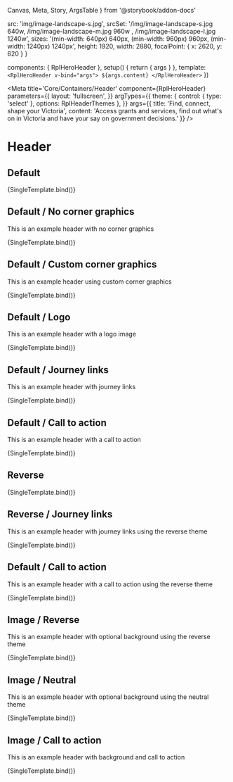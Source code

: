   Canvas,
  Meta,
  Story,
  ArgsTable
} from '@storybook/addon-docs'

  src: 'img/image-landscape-s.jpg',
  srcSet: '/img/image-landscape-s.jpg 640w, /img/image-landscape-m.jpg 960w , /img/image-landscape-l.jpg 1240w',
  sizes: '(min-width: 640px) 640px, (min-width: 960px) 960px, (min-width: 1240px) 1240px',
  height: 1920,
  width: 2880,
  focalPoint: {
    x: 2620,
    y: 620
  }
}

  components: { RplHeroHeader },
  setup() {
    return { args }
  },
  template: `
    <RplHeroHeader v-bind="args">
      ${args.content}
    </RplHeroHeader>
  `
})

<Meta
  title='Core/Containers/Header'
  component={RplHeroHeader}
  parameters={{
    layout: 'fullscreen',
  }}
  argTypes={{
    theme: {
      control: { type: 'select' },
      options: RplHeaderThemes
    },
  }}
  args={{
    title: 'Find, connect, shape your Victoria',
    content: 'Access grants and services, find out what\'s on in Victoria and have your say on government decisions.'
  }}
/>

# Header
## Default

<ArgsTable of={RplHeroHeader} />

<Canvas>
  <Story
    name='Default'
    play={a11yStoryCheck}
    argTypes={{
      cornerTop: {
        control: { type: 'text' },
      },
      cornerBottom: {
        control: { type: 'text' },
      },
    }}
    args={{
    }}
  >
    {SingleTemplate.bind()}
  </Story>
</Canvas>

## Default / No corner graphics

This is an example header with no corner graphics

<Canvas>
  <Story
    name='Default/No corner graphics'
    play={a11yStoryCheck}
    args={{
      cornerTop: false,
      cornerBottom: false
    }}
  >
    {SingleTemplate.bind()}
  </Story>
</Canvas>

## Default / Custom corner graphics

This is an example header using custom corner graphics

<Canvas>
  <Story
    name='Default/Custom corner graphics'
    play={a11yStoryCheck}
    args={{
      cornerTop: '/img/hero-corner-top.png',
      cornerBottom: '/img/hero-corner-bottom.png'
    }}
  >
    {SingleTemplate.bind()}
  </Story>
</Canvas>

## Default / Logo

This is an example header with a logo image

<Canvas>
  <Story
    name='Default/Logo'
    play={a11yStoryCheck}
    args={{
      cornerTop: true,
      logo: {
        src: svgPlaceholder({ width: 300, height: 200 }),
        alt: 'A description of the logo'
      }
    }}
  >
    {SingleTemplate.bind()}
  </Story>
</Canvas>

## Default / Journey links

This is an example header with journey links

<Canvas>
  <Story
    name='Default/Journey links'
    play={a11yStoryCheck}
    args={{
      links: {
        title: 'Popular searches',
        items: [
          {text: 'Jobs and careers', url: '#first'},
          {text: 'Working with Children Check', url: '#second'},
          {text: 'NDIS Worker Screening Check', url: '#third'},
          {text: 'Coronavirus: latest information', url: '#fourth'},
          {text: 'Contact the Victorian Government', url: '#fifth'}
        ]
      }
    }}
  >
    {SingleTemplate.bind()}
  </Story>
</Canvas>

## Default / Call to action

This is an example header with a call to action

<Canvas>
  <Story
    name='Default/Call to action'
    play={a11yStoryCheck}
    args={{
      primaryAction: { text: 'Primary action', url: '#primary' },
      secondaryAction: { title: 'Want to know more', text: 'Secondary action', url: '#secondary' },
    }}
  >
    {SingleTemplate.bind()}
  </Story>
</Canvas>

## Reverse

<ArgsTable of={RplHeroHeader} />

<Canvas>
  <Story
    name='Reverse'
    play={a11yStoryCheck}
    argTypes={{
      cornerTop: {
        control: { type: 'text' },
      },
      cornerBottom: {
        control: { type: 'text' },
      },
    }}
    args={{
      theme: 'reverse',
    }}
  >
    {SingleTemplate.bind()}
  </Story>
</Canvas>

## Reverse / Journey links

This is an example header with journey links using the reverse theme

<Canvas>
  <Story
    name='Reverse/Journey links'
    play={a11yStoryCheck}
    args={{
      theme: 'reverse',
      links: {
        title: 'Want to know more',
        items: [
          {text: 'First links', url: '#first'},
          {text: 'Second link', url: '#second'},
          {text: 'A third link', url: '#third'},
        ]
      }
    }}
  >
    {SingleTemplate.bind()}
  </Story>
</Canvas>

## Default / Call to action

This is an example header with a call to action using the reverse theme

<Canvas>
  <Story
    name='Reverse/Call to action'
    play={a11yStoryCheck}
    args={{
      theme: 'reverse',
      primaryAction: { text: 'Primary action', url: '#primary' },
      secondaryAction: { title: 'Want to know more', text: 'Secondary action', url: '#secondary' },
    }}
  >
    {SingleTemplate.bind()}
  </Story>
</Canvas>

## Image / Reverse

This is an example header with optional background using the reverse theme

<Canvas>
  <Story
    name='Image/Reverse'
    play={a11yStoryCheck}
    args={{
      theme: 'reverse',
      background: backgroundSample,
      cornerTop: false,
      cornerBottom: false
    }}
  >
    {SingleTemplate.bind()}
  </Story>
</Canvas>

## Image / Neutral

This is an example header with optional background using the neutral theme

<Canvas>
  <Story
    name='Image/Neutral'
    play={a11yStoryCheck}
    args={{
      theme: 'neutral',
      background: backgroundSample,
      cornerTop: false,
      cornerBottom: false
    }}
  >
    {SingleTemplate.bind()}
  </Story>
</Canvas>

## Image / Call to action

This is an example header with background and call to action

<Canvas>
  <Story
    name='Image/Call to action'
    play={a11yStoryCheck}
    args={{
      background: backgroundSample,
      cornerTop: false,
      cornerBottom: false,
      title: 'Find, connect and shape your Victoria',
      content: 'Access services and find out what\'s on in your local area and have your say on government decisions.',
      primaryAction: { text: 'Primary action', url: '#primary' },
      secondaryAction: { title: 'Find out more', text: 'Secondary action', url: '#secondary' },
    }}
  >
    {SingleTemplate.bind()}
  </Story>
</Canvas>
